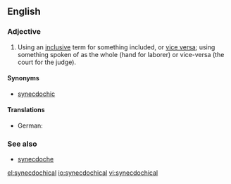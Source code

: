 ==English==

===Adjective===
{{en-adj}}

# Using an [[inclusive]] term for something included, or [[vice versa]]; using something spoken of as the whole (hand for laborer) or vice-versa (the court for the judge).

====Synonyms====
* [[synecdochic]]

====Translations====
{{trans-top}}
* German: {{t+|de|synekdochisch}}
{{trans-mid}}
{{trans-bottom}}

===See also===
* [[synecdoche]]

[[el:synecdochical]]
[[io:synecdochical]]
[[vi:synecdochical]]